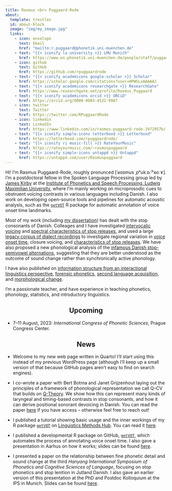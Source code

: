 ```yaml
---
title: Rasmus <br> Puggaard-Rode
about:
  template: trestles
  id: about-block
  image: "img/my_image.jpg"
  links:
    - icon: envelope
      text: Email
      href: "mailto:r.puggaard@phonetik.uni-muenchen.de"
    - text: "{{< iconify la university >}} LMU Munich"
      href: https://www.en.phonetik.uni-muenchen.de/people/staff/puggaard-rode_rasmus/index.html
    - icon: github
      text: GitHub
      href: https://github.com/rpuggaardrode
    - text: "{{< iconify academicons google-scholar >}} Scholar"
      href: https://scholar.google.com/citations?user=HPWSLxAAAAAJ
    - text: "{{< iconify academicons researchgate >}} ResearchGate"
      href: https://www.researchgate.net/profile/Rasmus_Puggaard
    - text: "{{< iconify academicons orcid >}} ORCiD"
      href: https://orcid.org/0000-0003-4522-9987
    - icon: twitter
      text: Twitter
      href: https://twitter.com/RPuggaardRode
    - icon: linkedin
      text: LinkedIn
      href: https://www.linkedin.com/in/rasmus-puggaard-rode-1972957b/
    - text: "{{< iconify simple-icons letterboxd >}} Letterboxd"
      href: https://letterboxd.com/rpuggaardrode/
    - text: "{{< iconify ri music-fill >}} RateYourMusic"
      href: https://rateyourmusic.com/~rasmuspuggaard
    - text: "{{< iconify simple-icons untappd >}} Untappd"
      href: https://untappd.com/user/Rasmuspuggaard
---
```


:::{#about-block}

Hi! I’m Rasmus Puggaard-Rode, roughly pronunced [ˈʁɑsmus ˌpʰukːɒːˀˈʁoːɤ]. I’m a postdoctoral fellow in the Spoken Language Processing group led by [James Kirby](https://www.phonetik.uni-muenchen.de/personen/professoren/kirby_james/index.html){target='_blank'} at the [Institute of Phonetics and Speech Processing, Ludwig Maximilian University](https://www.en.phonetik.uni-muenchen.de/index.html){target="_blank"}, where I'm mainly working on microprosodic cues to obstruent voicing contrasts in various languages including Danish. I also work on developing open-source tools and pipelines for automatic acoustic analysis, such as the [`getVOT`](https://github.com/rpuggaardrode/getVOT){target="_blank"} R package for automatic annotation of voice onset time landmarks.

Most of my work (including [my dissertation](https://www.lotpublications.nl/stop-hey-whats-that-sound)) has dealt with the stop consonants of Danish. Colleages and I have investigated [intervocalic voicing](https://www.journal-labphon.org/article/id/6449/){target="_blank"} and [spectral characteristics of stop releases](https://doi.org/10.1016/j.wocn.2022.101191){target="_blank"}, and used a large [legacy corpus of dialect recordings](https://dansklyd.statsbiblioteket.dk/samling/dialektsamlingen/){target="_blank"} to investigate regional variation in [voice onset time](https://dataverse.nl/dataset.xhtml?persistentId=doi:10.34894/JHN1Q7){target="_blank"}, closure voicing, and [characteristics of stop releases](https://rpuggaardrode.github.io/icphs2023/){target='_blank'}. We have also proposed a new phonological analysis of the [infamous Danish stop-semivowel alternations](https://www.tandfonline.com/doi/full/10.1080/03740463.2021.2022866){target="_blank"}, suggesting that they are better understood as the outcome of sound change rather than synchronically active phonology.

I have also published on [information structure from an interactional linguistics perspective](https://doi.org/10.1017/S0332586519000088){target="_blank"}, [forensic phonetics](https://www.nys.dk/article/view/100580){target="_blank"}, [second language acquisition](https://rasmuspuggaard.files.wordpress.com/2020/12/isoctal-preprint.pdf){target="_blank"}, and [morphological change](https://doi.org/10.7146/sss.v11i2.123476){target="_blank"}.

I'm a passionate teacher, and have experience in teaching phonetics, phonology, statistics, and introductory linguistics.

:::

<h2 style='text-align: center;'>Upcoming</h2>

* 7--11 August, 2023: *International Congress of Phonetic Sciences*, Prague Congress Center.

<h2 style='text-align: center;'>News</h2>

* Welcome to my new web page written in Quarto! I'll start using this instead of my previous WordPress page (although I'll keep up a small version of that because GitHub pages aren't easy to find on search engines).

* I co-wrote a paper with Bert Botma and Janet Grijzenhout laying out the principles of a framework of phonological representation we call Q--CV that builds on [Q-Theory](https://linguistics.berkeley.edu/qtheory/){target='_blank'}. We show how this can represent many kinds of laryngeal and timing-based contrasts in stop consonants, and how it can derive positional sonorant devoicing in Danish. You can read the paper [here](https://doi.org/10.1093/oso/9780198791126.003.0012){target='_blank'} if you have access -- otherwise feel free to reach out!

* I published a tutorial showing basic usage and the inner workings of my R package [`getVOT`](https://github.com/rpuggaardrode/getVOT){target="_blank"} on [Linguistics Methods Hub](https://lingmethodshub.github.io/){target='_blank'}. You can read it [here](https://lingmethodshub.github.io/content/R/getVOT-tutorial/){target="_blank"}.

* I published a developmental R package on GitHub, [`getVOT`](https://github.com/rpuggaardrode/getVOT){target="_blank"}, which automates the process of annotating voice onset time. I also gave a presentation in Aarhus on how it works; slides can be found [here](https://rpuggaardrode.github.io/getVOT-pres/#1){target="_blank"}.

* I presented a paper on the relationship between fine phonetic detail and sound change at the third *Hanyang International Symposium of Phonetics and Cognitive Sciences of Language*, focusing on stop phonetics and stop lenition in Jutland Danish. I also gave an earlier version of this presentation at the PhD and Postdoc Kolloquium at the IPS in Munich. Slides can be found [here](https://rasmuspuggaard.files.wordpress.com/2023/05/2023_hisphoncog_slides.pdf){target='_blank'}.
